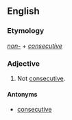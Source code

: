 ==English==

===Etymology===
''[[non-]]'' + ''[[consecutive]]''

===Adjective===
{{en-adj}}

# Not [[consecutive]].

====Antonyms====
*[[consecutive]]